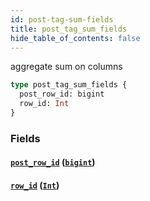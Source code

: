 ```yaml
---
id: post-tag-sum-fields
title: post_tag_sum_fields
hide_table_of_contents: false
---
```


aggregate sum on columns

```graphql
type post_tag_sum_fields {
  post_row_id: bigint
  row_id: Int
}
```

### Fields

#### [`post_row_id`](#) ([`bigint`](../scalars/bigint))

#### [`row_id`](#) ([`Int`](../scalars/int))
